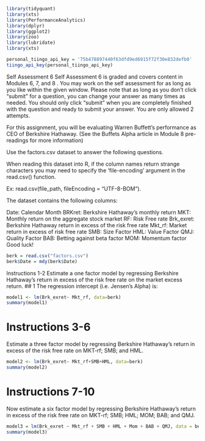 ```r
library(tidyquant)
library(xts)
library(PerformanceAnalytics)
library(dplyr)
library(ggplot2)
library(zoo)
library(lubridate)
library(xts)
```

```r
personal_tiingo_api_key = '75b478897440f63dfd9ed6915f72f30e832defb0'
tiingo_api_key(personal_tiingo_api_key)
```


Self Assessment 6
Self Assessment 6 is graded and covers content in Modules 6, 7, and 8 . You may work on the self assessment for as long as you like within the given window.  Please note that as long as you don't click "submit" for a question, you can change your answer as many times as needed. You should only click "submit" when you are completely finished with the question and ready to submit your answer. You are only allowed 2 attempts.

 

For this assignment, you will be evaluating Warren Buffett’s performance as CEO of Berkshire Hathaway. (See the Buffets Alpha article in Module 8 pre-readings for more information)

 

Use the factors.csv dataset to answer the following questions.

 

When reading this dataset into R, if the column names return strange characters you may need to specify the 'file-encoding' argument in the read.csv() function.

Ex: read.csv(file_path, fileEncoding = "UTF-8-BOM").

 

The dataset contains the following columns:

Date: Calendar Month
BRKret: Berkshire Hathaway’s monthly return
MKT: Monthly return on the aggregate stock market
RF: Risk Free rate
Brk_exret: Berkshire Hathaway return in excess of the risk free rate
Mkt_rf: Market return in excess of risk free rate
SMB: Size Factor
HML: Value Factor
QMJ: Quality Factor
BAB: Betting against beta factor
MOM: Momentum factor
Good luck!

```r
berk = read.csv("factors.csv")
berk$Date = mdy(berk$Date)

```


Instructions 1-2
Estimate a one factor model by regressing Berkshire Hathaway's return in excess of the risk free rate on the market excess return.
## 1
The regression intercept (i.e. Jensen's Alpha) is:

```r
model1 <- lm(Brk_exret~ Mkt_rf, data=berk)
summary(model1)
```

# Instructions 3-6
Estimate a three factor model by regressing Berkshire Hathaway’s return in excess of the risk free rate on MKT-rf; SMB; and HML.

```r
model2 <- lm(Brk_exret~ Mkt_rf+SMB+HML, data=berk)
summary(model2)
```

# Instructions 7-10
Now estimate a six factor model by regressing Berkshire Hathaway’s return in excess of the risk free rate on MKT-rf; SMB; HML; MOM; BAB; and QMJ.

```r
model3 = lm(Brk_exret ~ Mkt_rf + SMB + HML + Mom + BAB + QMJ, data = berk)
summary(model3)
```

